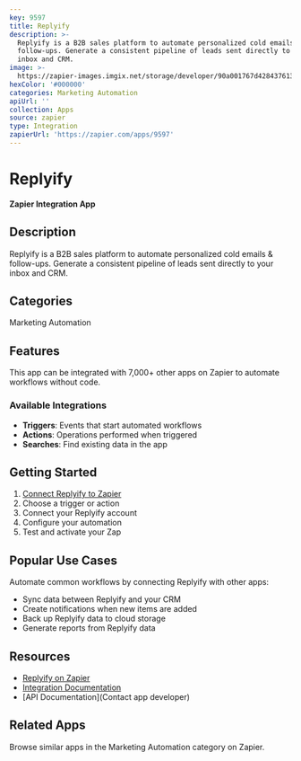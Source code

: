 ```yaml
---
key: 9597
title: Replyify
description: >-
  Replyify is a B2B sales platform to automate personalized cold emails &
  follow-ups. Generate a consistent pipeline of leads sent directly to your
  inbox and CRM.
image: >-
  https://zapier-images.imgix.net/storage/developer/90a001767d4284376132544f36787701.png?auto=format%2Ccompress&ixlib=python-3.0.0&q=50
hexColor: '#000000'
categories: Marketing Automation
apiUrl: ''
collection: Apps
source: zapier
type: Integration
zapierUrl: 'https://zapier.com/apps/9597'
---
```

# Replyify

**Zapier Integration App**

## Description

Replyify is a B2B sales platform to automate personalized cold emails & follow-ups. Generate a consistent pipeline of leads sent directly to your inbox and CRM.

## Categories

Marketing Automation

## Features

This app can be integrated with 7,000+ other apps on Zapier to automate workflows without code.

### Available Integrations

- **Triggers**: Events that start automated workflows
- **Actions**: Operations performed when triggered
- **Searches**: Find existing data in the app

## Getting Started

1. [Connect Replyify to Zapier](https://zapier.com/apps/9597)
2. Choose a trigger or action
3. Connect your Replyify account
4. Configure your automation
5. Test and activate your Zap

## Popular Use Cases

Automate common workflows by connecting Replyify with other apps:

- Sync data between Replyify and your CRM
- Create notifications when new items are added
- Back up Replyify data to cloud storage
- Generate reports from Replyify data

## Resources

- [Replyify on Zapier](https://zapier.com/apps/9597)
- [Integration Documentation](https://zapier.com/apps/9597/integrations)
- [API Documentation](Contact app developer)

## Related Apps

Browse similar apps in the Marketing Automation category on Zapier.
